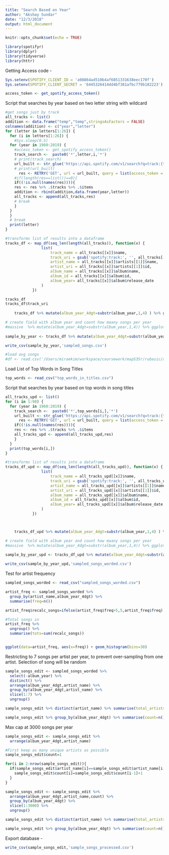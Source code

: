 ```yaml
---
title: "Search Based on Year"
author: "Akshay Sundar"
date: "12/3/2018"
output: html_document
---
```


```r
knitr::opts_chunk$set(echo = TRUE)

library(spotifyr)
library(dplyr)
library(tidyverse)
library(httr)
```

Getting Access code -
```r
Sys.setenv(SPOTIFY_CLIENT_ID = 'a98864ad510b4af6851331638eec170f')
Sys.setenv(SPOTIFY_CLIENT_SECRET = '6445326414dd4bf381afbc779b182223')

access_token <- get_spotify_access_token()
```


Script that searches by year based on two letter string with wildcard  
```r
#get songs just by track
all_tracks <- list()
addition <- data.frame("temp","temp",stringsAsFactors = FALSE)
colnames(addition) <- c("year","letter")
for (letter in letters[1:26]) {
  for (i in letters[1:26]) {
    #Sys.sleep(0.5)
  for (year in 1960:2019) {
    #access_token <- get_spotify_access_token()
    track_search <-  paste0('*',letter,i,'*')
    # print(track_search)
    url_built <- str_glue('https://api.spotify.com/v1/search?q=track:{track_search}%20year:{year}&limit=50&offset=60&type=track')
    # print(url_built)
      res <- RETRY('GET', url = url_built, query = list(access_token = access_token), quiet = TRUE, times = 1, pause_min = 100) %>% content
    #if(length(res==list())==0){
    if((!is.null(names(res)))){
    res <- res %>% .$tracks %>% .$items
    addition <- rbind(addition,data.frame(year,letter))
    all_tracks <- append(all_tracks,res)
    # break
    }
  }
  }
  # break
  print(letter)
}

```

```r
#transforms list of results into a dataframe
tracks_df <- map_df(seq_len(length(all_tracks)), function(x) {
                list(
                    track_name = all_tracks[[x]]$name,
                    track_uri = gsub('spotify:track:', '', all_tracks[[x]]$uri),
                    artist_name = all_tracks[[x]]$artists[[1]]$name,
                    artist_uri = all_tracks[[x]]$artists[[1]]$id,
                    album_name = all_tracks[[x]]$album$name,
                    album_id = all_tracks[[x]]$album$id,
                    album_year= all_tracks[[x]]$album$release_date
                )
            })

tracks_df
tracks_df$track_uri
    
    tracks_df %>% mutate(album_year_4dgt=substr(album_year,1,4) ) %>% group_by(album_year_4dgt) %>% summarise(count=n()) %>% ggplot(aes(x=album_year_4dgt,y=count)) + geom_bar(stat='identity')

# create field with album year and count how maany songs per year
#massive  %>% mutate(album_year_4dgt=substr(album_year,1,4)) %>% ggplot(aes(x=album_year_4dgt)) + geom_histogram(stat='count')
    
sample_by_year <- tracks_df %>% mutate(album_year_4dgt=substr(album_year,1,4) ) 

write_csv(sample_by_year,'sampled_songs.csv')

```
```r
#load avg songs
#df <- read.csv('/Users/miraekim/workspace/coursework/map535r/rubasic/avg_songs.csv', stringsAsFactors = FALSE)
```

Load List of Top Words in Song Titles
```r
top_words <- read_csv("top_words_in_titles.csv")
```


Script that searches by year based on top words in song titles
```r

all_tracks_upd <- list()
for (i in 1:98) {
  for (year in 1960:2019) {
    track_search <-  paste0('*',top_words[i,],'*')
    url_built <- str_glue('https://api.spotify.com/v1/search?q=track:{track_search}%20year:{year}&limit=50&offset=60&type=track')
      res <- RETRY('GET', url = url_built, query = list(access_token = access_token), quiet = TRUE, times = 1, pause_min = 100) %>% content
    if((!is.null(names(res)))){
    res <- res %>% .$tracks %>% .$items
    all_tracks_upd <- append(all_tracks_upd,res)
    }
  }
  print(top_words[i,])
}

```

```r
#transforms list of results into a dataframe
tracks_df_upd <- map_df(seq_len(length(all_tracks_upd)), function(x) {
                list(
                    track_name = all_tracks_upd[[x]]$name,
                    track_uri = gsub('spotify:track:', '', all_tracks_upd[[x]]$uri),
                    artist_name = all_tracks_upd[[x]]$artists[[1]]$name,
                    artist_uri = all_tracks_upd[[x]]$artists[[1]]$id,
                    album_name = all_tracks_upd[[x]]$album$name,
                    album_id = all_tracks_upd[[x]]$album$id,
                    album_year= all_tracks_upd[[x]]$album$release_date
                )
            })



    tracks_df_upd %>% mutate(album_year_4dgt=substr(album_year,1,4) ) %>% group_by(album_year_4dgt) %>% summarise(count=n()) %>% ggplot(aes(x=album_year_4dgt,y=count)) + geom_bar(stat='identity')

# create field with album year and count how maany songs per year
#massive  %>% mutate(album_year_4dgt=substr(album_year,1,4)) %>% ggplot(aes(x=album_year_4dgt)) + geom_histogram(stat='count')
    
sample_by_year_upd <- tracks_df_upd %>% mutate(album_year_4dgt=substr(album_year,1,4) ) 

write_csv(sample_by_year_upd,'sampled_songs_worded.csv')

```

Test for artist frequency
```r

sampled_songs_worded <- read_csv("sampled_songs_worded.csv")

artist_freq <- sampled_songs_worded %>%
  group_by(artist_name,album_year_4dgt) %>%
  summarise(freq=n()) 

artist_freq$recalc_songs=ifelse(artist_freq$freq>5,5,artist_freq$freq)

#Total songs in 
artist_freq %>%
  ungroup() %>%
  summarise(tots=sum(recalc_songs))


ggplot(data=artist_freq, aes(x=freq)) + geom_histogram(bins=30) 
```

Restricting to 7 songs per artist per year, to prevent over-sampling from one artist. Selection of song will be random
```r
sample_songs_edit <- sampled_songs_worded %>%
  select(-album_year) %>%
  distinct() %>%
  arrange(album_year_4dgt,artist_name) %>%
  group_by(album_year_4dgt,artist_name) %>%
  slice(1:7) %>%
  ungroup()

sample_songs_edit %>% distinct(artist_name) %>% summarise(total_artists=n())

sample_songs_edit %>% group_by(album_year_4dgt) %>% summarise(count=n()) %>% ggplot(aes(x=album_year_4dgt,y=count)) + geom_bar(stat='identity')
```

Max cap at 3000 songs per year
```r
sample_songs_edit <- sample_songs_edit %>%
  arrange(album_year_4dgt,artist_name)

#First keep as many unique artists as possible
sample_songs_edit$count=1

for(i in 2:nrow(sample_songs_edit)){
  if(sample_songs_edit$artist_name[i]==sample_songs_edit$artist_name[i-1]&sample_songs_edit$album_year_4dgt[i]==sample_songs_edit$album_year_4dgt[i-1]){
    sample_songs_edit$count[i]=sample_songs_edit$count[i-1]+1
  }
}

sample_songs_edit <- sample_songs_edit %>%
  arrange(album_year_4dgt,artist_name,count) %>%
  group_by(album_year_4dgt) %>%
  slice(1:3000) %>%
  ungroup()

sample_songs_edit %>% distinct(artist_name) %>% summarise(total_artists=n())

sample_songs_edit %>% group_by(album_year_4dgt) %>% summarise(count=n()) %>% ggplot(aes(x=album_year_4dgt,y=count)) + geom_bar(stat='identity')
```

Export database -
```r
write_csv(sample_songs_edit,'sample_songs_processed.csv')
```

